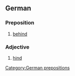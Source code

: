 ==German==
===Preposition===
# [[behind]]
===Adjective===
# [[hind]]
[[Category:German prepositions]]
